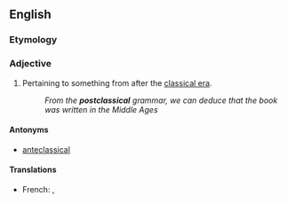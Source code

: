 ==English==

===Etymology===
{{prefix|en|post|classical}}

===Adjective===
{{en-adj|-}}

# Pertaining to something from after the [[classical era]].
#: ''From the '''postclassical''' grammar, we can deduce that the book was written in the Middle Ages''

====Antonyms====
* [[anteclassical]]

====Translations====
{{trans-top|after the classical era}}
* French: {{t+|fr|post-classique}}, {{t+|fr|postclassique}}
{{trans-mid}}
{{trans-bottom}}